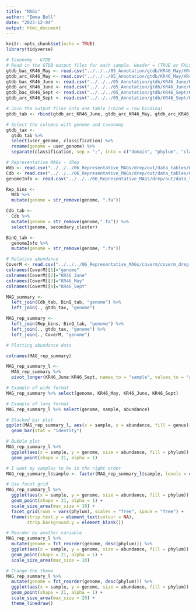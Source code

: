 ```yaml
---
title: "MAGs"
author: "Emma Bell"
date: "2023-12-04"
output: html_document
---
```


```r
knitr::opts_chunk$set(echo = TRUE)
library(tidyverse)
```

```r

# Taxonomy - GTDB
# Read in the GTDB output files for each sample. Header = (TRUE or FALSE), separator = tab
gtdb_bac_KR46_May <- read.csv("../../../05_Annotation/gtdb/KR46_May/KR46_May.bac120.summary.tsv", header = T, sep = "\t")
gtdb_arc_KR46_May <- read.csv("../../../05_Annotation/gtdb/KR46_May/KR46_May.ar53.summary.tsv", header = T, sep = "\t")
gtdb_bac_KR46_June <- read.csv("../../../05_Annotation/gtdb/KR46_June/KR46_June.bac120.summary.tsv", header = T, sep = "\t")
gtdb_arc_KR46_June <- read.csv("../../../05_Annotation/gtdb/KR46_June/KR46_June.ar53.summary.tsv", header = T, sep = "\t")
gtdb_bac_KR46_Sept <- read.csv("../../../05_Annotation/gtdb/KR46_Sept/KR46_Sept.bac120.summary.tsv", header = T, sep = "\t")
gtdb_arc_KR46_Sept <- read.csv("../../../05_Annotation/gtdb/KR46_Sept/KR46_Sept.ar53.summary.tsv", header = T, sep = "\t")

# Join the output files into one table (rbind = row binding)
gtdb_tab <- rbind(gtdb_arc_KR46_June, gtdb_arc_KR46_May, gtdb_arc_KR46_Sept, gtdb_bac_KR46_June, gtdb_bac_KR46_May, gtdb_bac_KR46_Sept)

# Select the columns with genome and taxonomy
gtdb_tax <-
  gtdb_tab %>%
  select(user_genome, classification) %>%
  rename(genome = user_genome) %>%
  separate(classification, sep = ";", into = c("domain", "phylum", "class", "order", "family", "genus", "species"), remove = F)

# Representative MAGs - dRep
Wdb <- read.csv("../../../06_Representative_MAGs/drep/out/data_tables/Wdb.csv", header = T, sep = ",")
Cdb <- read.csv("../../../06_Representative_MAGs/drep/out/data_tables/Cdb.csv", header = T, sep = ",")
genomeInfo <- read.csv("../../../06_Representative_MAGs/drep/out/data_tables/genomeInfo.csv", header = T, sep = ",")

Rep_bins <- 
  Wdb %>%
  mutate(genome = str_remove(genome, ".fa"))

Cdb_tab <- 
  Cdb %>%
  mutate(genome = str_remove(genome,".fa")) %>%
  select(genome, secondary_cluster)

BinQ_tab <-
  genomeInfo %>%
  mutate(genome = str_remove(genome, ".fa"))

# Relative abundance
CoverM <- read.csv("../../../06_Representative_MAGs/coverm/coverm_drep_mag_rel_abun.tsv", header = T, sep = "\t")
colnames(CoverM)[1]="genome"
colnames(CoverM)[2]="KR46_June"
colnames(CoverM)[3]="KR46_May"
colnames(CoverM)[4]="KR46_Sept"

MAG_summary <-
  left_join(Cdb_tab, BinQ_tab, "genome") %>%
  left_join(., gtdb_tax, "genome")

MAG_rep_summary <- 
  left_join(Rep_bins, BinQ_tab, "genome") %>%
  left_join(., gtdb_tax, "genome") %>%
  left_join(., CoverM, "genome")
```

```r
# Plotting abundance data

colnames(MAG_rep_summary)

MAG_rep_summary_l <-
  MAG_rep_summary %>%
  pivot_longer(KR46_June:KR46_Sept, names_to = "sample", values_to = "abundance")

# Example of wide format
MAG_rep_summary %>% select(genome, KR46_May, KR46_June, KR46_Sept)

# Example of long format
MAG_rep_summary_l %>% select(genome, sample, abundance)

# Stacked bar plot
ggplot(MAG_rep_summary_l, aes(x = sample, y = abundance, fill = genus)) +
  geom_bar(stat = "identity")

# Bubble plot
MAG_rep_summary_l %>%
  ggplot(aes(x = sample, y = genome, size = abundance, fill = phylum)) +
  geom_point(shape = 21, alpha = 1)

# I want my samples to be in the right order
MAG_rep_summary_l$sample <- factor(MAG_rep_summary_l$sample, levels = c("KR46_May", "KR46_June", "KR46_Sept"))

# Use facet grid
MAG_rep_summary_l %>%
  ggplot(aes(x = sample, y = genome, size = abundance, fill = phylum)) +
  geom_point(shape = 21, alpha = 1) +
  scale_size_area(max_size = 10) +
  facet_grid(rows = vars(phylum), scales = "free", space = "free") +
  theme(strip.text.y = element_text(colour = NA),
        strip.background.y = element_blank())

# Reorder by another variable
MAG_rep_summary_l %>%
  mutate(genome = fct_reorder(genome, desc(phylum))) %>%
  ggplot(aes(x = sample, y = genome, size = abundance, fill = phylum)) +
  geom_point(shape = 21, alpha = 1) +
  scale_size_area(max_size = 10)

# Change the theme
MAG_rep_summary_l %>%
  mutate(genome = fct_reorder(genome, desc(phylum))) %>%
  ggplot(aes(x = sample, y = genome, size = abundance, fill = phylum)) +
  geom_point(shape = 21, alpha = 1) +
  scale_size_area(max_size = 20) +
  theme_linedraw()

```

